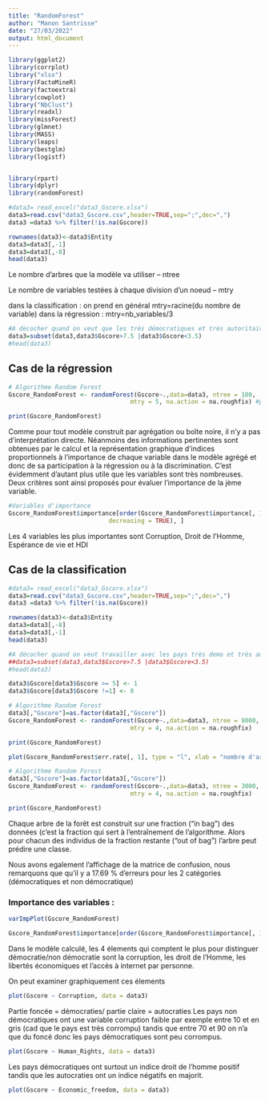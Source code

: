 ```yaml
---
title: "RandomForest"
author: "Manon Santrisse"
date: "27/03/2022"
output: html_document
---
```


```r
library(ggplot2)
library(corrplot)
library("xlsx")
library(FactoMineR)
library(factoextra)
library(cowplot)
library("NbClust")
library(readxl)
library(missForest)
library(glmnet)
library(MASS)
library(leaps)
library(bestglm)
library(logistf)


library(rpart)
library(dplyr)
library(randomForest)
```

```r
#data3= read_excel("data3_Gscore.xlsx")
data3=read.csv("data3_Gscore.csv",header=TRUE,sep=";",dec=",")
data3 =data3 %>% filter(!is.na(Gscore))

rownames(data3)<-data3$Entity
data3=data3[,-1]
data3=data3[,-8]
head(data3)
```

Le nombre d’arbres que la modèle va utiliser – ntree

Le nombre de variables testées à chaque division d’un noeud – mtry 

dans la classification : on prend en général mtry=racine(du nombre de variable)
dans la régression : mtry=nb_variables/3



```r
#A décocher quand on veut que les très démocratiques et très autoritaires
data3=subset(data3,data3$Gscore>7.5 |data3$Gscore<3.5)
#head(data3)
```

## Cas de la régression 
```r
# Algorithme Random Forest  
Gscore_RandomForest <- randomForest(Gscore~.,data=data3, ntree = 100, 
                                  mtry = 5, na.action = na.roughfix) #pour 15 variables

print(Gscore_RandomForest)

```

Comme pour tout modèle construit par agrégation ou boîte noire, il n’y a
pas d’interprétation directe. Néanmoins des informations pertinentes sont obtenues par le calcul et la représentation graphique d’indices proportionnels à
l’importance de chaque variable dans le modèle agrégé et donc de sa participation à la régression ou à la discrimination. C’est évidemment d’autant plus
utile que les variables sont très nombreuses. Deux critères sont ainsi proposés
pour évaluer l’importance de la jème variable.


```r
#Variables d'importance 
Gscore_RandomForest$importance[order(Gscore_RandomForest$importance[, 1], 
                            decreasing = TRUE), ]
```

Les 4 variables les plus importantes sont Corruption,  Droit de l'Homme, Espérance de vie et HDI

## Cas de la classification

```r
#data3= read_excel("data3_Gscore.xlsx")
data3=read.csv("data3_Gscore.csv",header=TRUE,sep=";",dec=",")
data3 =data3 %>% filter(!is.na(Gscore))

rownames(data3)<-data3$Entity
data3=data3[,-8]
data3=data3[,-1]
head(data3)
```

```r
#A décocher quand on veut travailler avec les pays très demo et très autoritaires
##data3=subset(data3,data3$Gscore>7.5 |data3$Gscore<3.5)
#head(data3)
```

```r
data3$Gscore[data3$Gscore >= 5] <- 1
data3$Gscore[data3$Gscore !=1] <- 0
```

```r
# Algorithme Random Forest
data3[,"Gscore"]=as.factor(data3[,"Gscore"])
Gscore_RandomForest <- randomForest(Gscore~.,data=data3, ntree = 8000, 
                                  mtry = 4, na.action = na.roughfix)

print(Gscore_RandomForest)
```


```r
plot(Gscore_RandomForest$err.rate[, 1], type = "l", xlab = "nombre d'arbres", ylab = "erreur OOB")
```




```r
# Algorithme Random Forest
data3[,"Gscore"]=as.factor(data3[,"Gscore"])
Gscore_RandomForest <- randomForest(Gscore~.,data=data3, ntree = 3000, #il faut choisir le bon ntree
                                  mtry = 4, na.action = na.roughfix)

print(Gscore_RandomForest)
```

Chaque arbre de la forêt est construit sur une fraction ("in bag") des données (c'est la fraction qui sert à l'entraînement de l'algorithme. Alors pour chacun des individus de la fraction restante ("out of bag") l'arbre peut prédire une classe.


Nous avons egalement l'affichage de la matrice de confusion, nous remarquons que qu'il y a 17.69 % d'erreurs pour les 2 catégories (démocratiques et non démocratique)

### Importance des variables : 
```r
varImpPlot(Gscore_RandomForest)
```


```r
Gscore_RandomForest$importance[order(Gscore_RandomForest$importance[, 1], decreasing = TRUE), ]
```
Dans le modèle calculé, les 4 élements qui comptent le plus pour distinguer démocratie/non démocratie sont la corruption, les droit de l'Homme, les libertés économiques et l'accès à internet par personne.

On peut examiner graphiquement ces élements



```r
plot(Gscore ~ Corruption, data = data3)
```
Partie foncée = démocraties/ partie claire =  autocraties
Les pays non démocratiques ont une variable corruption faible par exemple entre 10 et en gris (cad que le pays est très corrompu) tandis que entre 70 et 90 on n'a que du foncé donc les pays démocratiques sont peu corrompus.


```r
plot(Gscore ~ Human_Rights, data = data3)
```

Les pays démocratiques ont surtout un indice droit de l'homme positif tandis que les autocraties ont un indice négatifs en majorit.
```r
plot(Gscore ~ Economic_freedom, data = data3)
```





